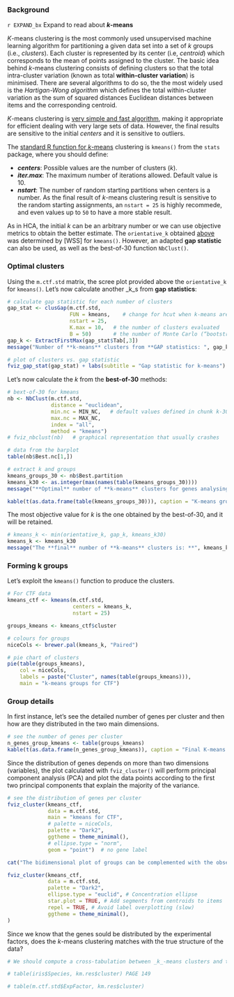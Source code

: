 ### Background

[START EXPANDIBLE]: #
`r EXPAND_bx` Expand to read about <b><i>k</i>-means</b></summary>

_K_-means clustering is the most commonly used unsupervised machine learning algorithm for partitioning a given data set into a set of _k_ groups (i.e., _clusters_). Each cluster is represented by its center (i.e, _centroid_) which corresponds to the mean of points assigned to the cluster. The basic idea behind _k_-means clustering consists of defining clusters so that the total intra-cluster variation (known as total **within-cluster variation**) is minimised. There are several algorithms to do so, the the most widely used is the _Hartigan-Wong algorithm_ which defines the total within-cluster variation as the sum of squared distances Euclidean distances between items and the corresponding centroid.

_K_-means clustering is [very simple and fast algorithm](https://compgenomr.github.io/book/clustering-grouping-samples-based-on-their-similarity.html), making it appropriate for efficient dealing with very large sets of data. However, the final results are sensitive to the initial _centers_ and it is sensitive to outliers.

The [standard R function for _k_-means](https://www.statology.org/k-means-clustering-in-r/) clustering is `kmeans()` from the `stats` package, where you should define:

* ***centers***: Possible values are the number of clusters (_k_).
* ***iter.max***: The maximum number of iterations allowed. Default value is 10.
* ***nstart***: The number of random starting partitions when centers is a number. As the final result of _k_-means clustering result is sensitive to the random starting assignments, an `nstart = 25` is highly recommede, and even values up to `50` to have a more stable result.

As in HCA, the initial _k_ can be an arbitrary number or we can use objective metrics to obtain the better estimate. The `orientative_k` obtained [above](#orientative-plots) was determined by [WSS] for `kmeans()`. However, an adapted **gap statistic** can also be used, as well as the best-of-30 function `NbClust()`.

</details> 
[END EXPANDIBLE]: #


### Optimal clusters

Using the `m.ctf.std` matrix, the scree plot provided above the `orientative_k` for `kmeans()`. Let's now calculate another _k_s from **gap statistics**:

```r
# calculate gap statistic for each number of clusters
gap_stat <- clusGap(m.ctf.std, 
                    FUN = kmeans,    # change for hcut when k-means are analysed
                    nstart = 25, 
                    K.max = 10,   # the number of clusters evaluated
                    B = 50)       # the number of Monte Carlo (“bootstrap”) samples
gap_k <- ExtractFirstMax(gap_stat$Tab[,3])
message("Number of **k-means** clusters from **GAP statistics: ", gap_k, "**")

# plot of clusters vs. gap statistic
fviz_gap_stat(gap_stat) + labs(subtitle = "Gap statistic for k-means")
```

Let's now calculate the _k_ from the **best-of-30** methods:

```r
# bext-of-30 for kmeans
nb <- NbClust(m.ctf.std, 
              distance = "euclidean", 
              min.nc = MIN_NC,   # default values defined in chunk k-30
              max.nc = MAX_NC,
              index = "all",
              method = "kmeans")
# fviz_nbclust(nb)   # graphical representation that usually crashes

# data from the barplot
table(nb$Best.nc[1,])

# extract k and groups
kmeans_groups_30 <- nb$Best.partition
kmeans_k30 <- as.integer(max(names(table(kmeans_groups_30))))
message("**Optimal** number of **k-means** clusters for genes analysing **30 methods** is: **", kmeans_k30, "**")

kable(t(as.data.frame(table(kmeans_groups_30))), caption = "K-means groups using the best-of-30 k")
```

The most objective value for _k_ is the one obtained by the best-of-30, and it will be retained.

```r
# kmeans_k <- min(orientative_k, gap_k, kmeans_k30)
kmeans_k <- kmeans_k30
message("The **final** number of **k-means** clusters is: **", kmeans_k, "**")
```



### Forming k groups

Let's exploit the `kmeans()` function to produce the clusters.

```r
# For CTF data
kmeans_ctf <- kmeans(m.ctf.std, 
                     centers = kmeans_k, 
                     nstart = 25)

groups_kmeans <- kmeans_ctf$cluster

# colours for groups
niceCols <- brewer.pal(kmeans_k, "Paired")

# pie chart of clusters
pie(table(groups_kmeans), 
    col = niceCols,
    labels = paste("Cluster", names(table(groups_kmeans))), 
    main = "k-means groups for CTF")
```


### Group details

In first instance, let's see the detailed number of genes per cluster and then how are they distributed in the two main dimensions.

```r
# see the number of genes per cluster
n_genes_group_kmeans <- table(groups_kmeans)
kable(t(as.data.frame(n_genes_group_kmeans)), caption = "Final K-means groups")
```

Since the distribution of genes depends on more than two dimensions (variables), the plot calculated with `fviz_cluster()` will perform principal component analysis (PCA) and plot the data points according to the first two principal components that explain the majority of the variance.

```r
# see the distribution of genes per cluster
fviz_cluster(kmeans_ctf, 
             data = m.ctf.std, 
             main = "kmeans for CTF",
             # palette = niceCols, 
             palette = "Dark2",
             ggtheme = theme_minimal(),
             # ellipse.type = "norm",
             geom = "point")  # no gene label
```


```r
cat("The bidimensional plot of groups can be complemented with the observation of each cluster **centroid** and the distances of genes belonging to each cluster. \n")

fviz_cluster(kmeans_ctf, 
             data = m.ctf.std,
             palette = "Dark2", 
             ellipse.type = "euclid", # Concentration ellipse 
             star.plot = TRUE, # Add segments from centroids to items 
             repel = TRUE, # Avoid label overplotting (slow)
             ggtheme = theme_minimal(),
)
```

Since we know that the genes sould be distributed by the experimental factors, does the _k_-means clustering matches with the true structure of the data? 


```r
# We should compute a cross-tabulation between _k_-means clusters and the experimental factors

# table(iris$Species, km.res$cluster) PAGE 149

# table(m.ctf.std$ExpFactor, km.res$cluster)
```
